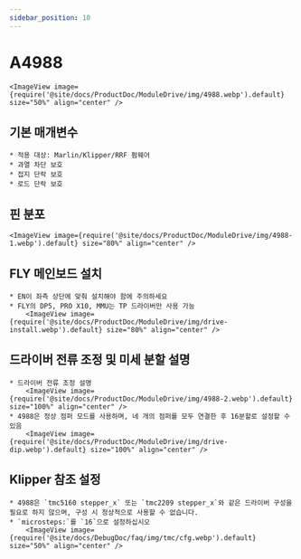 ```yaml
---
sidebar_position: 10
---
```





# A4988

    <ImageView image={require('@site/docs/ProductDoc/ModuleDrive/img/4988.webp').default} size="50%" align="center" />

## 기본 매개변수

    * 적용 대상: Marlin/Klipper/RRF 펌웨어
    * 과열 차단 보호
    * 접지 단락 보호
    * 로드 단락 보호

## 핀 분포

    <ImageView image={require('@site/docs/ProductDoc/ModuleDrive/img/4988-1.webp').default} size="80%" align="center" />

## FLY 메인보드 설치
    * EN이 좌측 상단에 맞춰 설치해야 함에 주의하세요
    * FLY의 DP5, PRO X10, MMU는 TP 드라이버만 사용 가능
        <ImageView image={require('@site/docs/ProductDoc/ModuleDrive/img/drive-install.webp').default} size="80%" align="center" />

## 드라이버 전류 조정 및 미세 분할 설명
    * 드라이버 전류 조정 설명
        <ImageView image={require('@site/docs/ProductDoc/ModuleDrive/img/4988-2.webp').default} size="100%" align="center" />
    * 4988은 정상 점퍼 모드를 사용하며, 네 개의 점퍼를 모두 연결한 후 16분할로 설정할 수 있음
        <ImageView image={require('@site/docs/ProductDoc/ModuleDrive/img/drive-dip.webp').default} size="100%" align="center" />

## Klipper 참조 설정
    * 4988은 `tmc5160 stepper_x` 또는 `tmc2209 stepper_x`와 같은 드라이버 구성을 필요로 하지 않으며, 구성 시 정상적으로 사용할 수 없습니다.
    * `microsteps:`를 `16`으로 설정하십시오
        <ImageView image={require('@site/docs/DebugDoc/faq/img/tmc/cfg.webp').default} size="50%" align="center" />